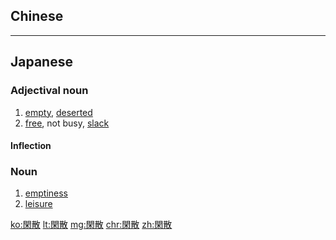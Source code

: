 {{also|闲散}}
==Chinese==
{{zh-see|閒散|v}}

----

==Japanese==
{{ja-kanjitab|かん|さん|yomi=o}}

===Adjectival noun===
{{ja-adj|infl=na|かんさん}}

# [[empty]], [[deserted]]
# [[free]], not busy, [[slack]]

====Inflection====
{{ja-na|かんさん}}

===Noun===
{{ja-noun|かんさん}}

# [[emptiness]]
# [[leisure]]

[[ko:閑散]]
[[lt:閑散]]
[[mg:閑散]]
[[chr:閑散]]
[[zh:閑散]]